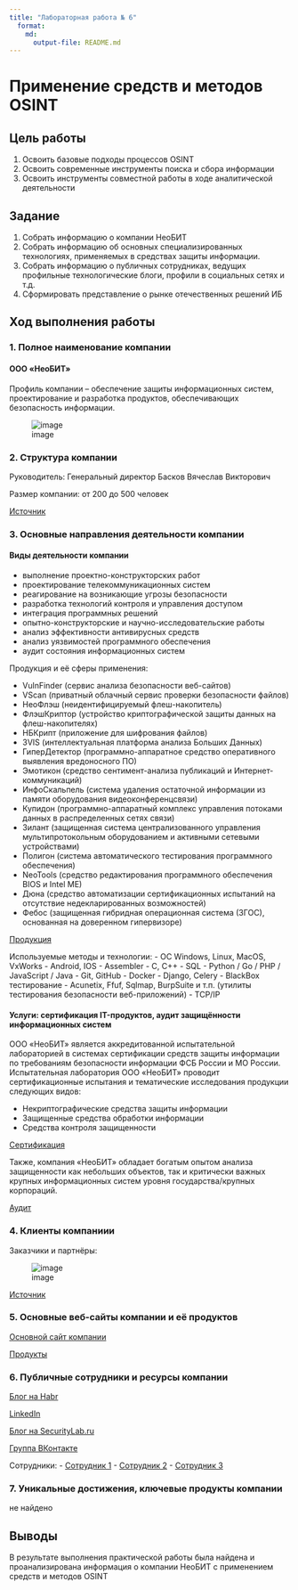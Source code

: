 ```yaml
---
title: "Лабораторная работа № 6"
  format:
    md:
      output-file: README.md
---
```


# Применение средств и методов OSINT

## Цель работы

1.  Освоить базовые подходы процессов OSINT
2.  Освоить современные инструменты поиска и сбора информации
3.  Освоить инструменты совместной работы в ходе аналитической деятельности

## Задание

1.  Собрать информацию о компании НеоБИТ
2.  Собрать информацию об основных специализированных технологиях, применяемых в средствах защиты информации.
3.  Собрать информацию о публичных сотрудниках, ведущих профильные технологические блоги, профили в социальных сетях и т.д.
4.  Сформировать представление о рынке отечественных решений ИБ

## Ход выполнения работы

### 1. Полное наименование компании

#### ООО «НеоБИТ»

Профиль компании – обеспечение защиты информационных систем, проектирование и разработка продуктов, 
обеспечивающих безопасность информации.

![image](https://github.com/Pave1Nesterov/threat_hunting/assets/95019919/70801909-0015-40e7-be72-c8814206585a)

### 2. Структура компании

Руководитель: Генеральный директор Басков Вячеслав Викторович

Размер компании: от 200 до 500 человек

[Источник](https://pb.nalog.ru/company.html?token=E9F6CEA69D3398A7F14C0BB246EBEF6332850CDE1830E3A54A7B83E9C1550F48F4524B25A1CD535E59336EC8858EEA0A)

### 3. Основные направления деятельности компании

#### Виды деятельности компании

- выполнение проектно-конструкторских работ
- проектирование телекоммуникационных систем
- реагирование на возникающие угрозы безопасности
- разработка технологий контроля и управления доступом
- интеграция программных решений
- опытно-конструкторские и научно-исследовательские работы
- анализ эффективности антивирусных средств
- анализ уязвимостей программного обеспечения
- аудит состояния информационных систем

Продукция и её сферы применения:

- VulnFinder (сервис анализа безопасности веб-сайтов)
- VScan (приватный облачный сервис проверки безопасности файлов)
- НеоФлэш (неидентифицируемый флеш-накопитель)
- ФлэшКриптор (устройство криптографической защиты данных на флеш-накопителях)
- НБКрипт (приложение для шифрования файлов)
- 3VIS (интеллектуальная платформа анализа Больших Данных)
- ГиперДетектор (программно-аппаратное средство оперативного выявления вредоносного ПО)
- Эмотикон (средство сентимент-анализа публикаций и Интернет-коммуникаций)
- ИнфоСкальпель (система удаления остаточной информации из памяти оборудования видеоконференцсвязи)
- Купидон (программно-аппаратный комплекс управления потоками данных в распределенных сетях связи)
- Зилант (защищенная система централизованного управления мультипротокольным оборудованием и активными сетевыми устройствами)
- Полигон (система автоматического тестирования программного обеспечения)
- NeoTools (средство редактирования программного обеспечения BIOS и Intel ME)
- Дюна (средство автоматизации сертификационных испытаний на отсутствие недекларированных возможностей)
- Фебос (защищенная гибридная операционная система (ЗГОС), основанная на доверенном гипервизоре)

[Продукция](https://neobit.ru/products)

Используемые методы и технологии:
- ОС Windows, Linux, MacOS, VxWorks
- Android, IOS
- Assembler
- C, C++
- SQL
- Python / Go / PHP / JavaScript / Java
- Git, GitHub
- Docker
- Django, Celery
- BlackBox тестирование
- Acunetix, Ffuf, Sqlmap, BurpSuite и т.п. (утилиты тестирования безопасности веб-приложений)
- TCP/IP

#### Услуги: сертификация IT-продуктов, аудит защищённости информационных систем

ООО «НеоБИТ» является аккредитованной испытательной лабораторией в системах сертификации средств защиты информации 
по требованиям безопасности информации ФСБ России и МО России. Испытательная лаборатория ООО «НеоБИТ» проводит 
сертификационные испытания и тематические исследования продукции следующих видов:

- Некриптографические средства защиты информации
- Защищенные средства обработки информации
- Средства контроля защищенности

[Сертификация](https://neobit.ru/services/certification)

Также, компания «НеоБИТ» обладает богатым опытом анализа защищенности как небольших объектов, 
так и критически важных крупных информационных систем уровня государства/крупных корпораций.

[Аудит](https://neobit.ru/services/audit)

### 4. Клиенты компаниии

Заказчики и партнёры:

![image](https://github.com/Pave1Nesterov/threat_hunting/assets/95019919/2d3bee56-9c0d-4740-bc8d-faa9d229b6d2)

[Источник](https://neobit.ru/partners)

### 5. Основные веб-сайты компании и её продуктов

[Основной сайт компании](https://neobit.ru/)

[Продукты](https://neobit.ru/products)

### 6. Публичные сотрудники и ресурсы компании

[Блог на Habr](https://habr.com/ru/companies/neobit/articles/)

[LinkedIn](https://ru.linkedin.com/company/llc-neobit?original_referer=https%3A%2F%2Fwww.google.com%2F)

[Блог на SecurityLab.ru](https://www.securitylab.ru/blog/company/neobit/)

[Группа ВКонтакте](https://vk.com/public101268489)

Сотрудники:
- [Сотрудник 1](https://vk.com/vvborisov)
- [Сотрудник 2](https://br.linkedin.com/in/jean-carlos-da-costa-4812aa32/ru?trk=org-employees)
- [Сотрудник 3](https://ru.linkedin.com/in/dmitry-moskvin-04343879?trk=org-employees)

### 7. Уникальные достижения, ключевые продукты компании

не найдено

## Выводы

В результате выполнения практической работы была найдена и проанализирована информация о компании НеоБИТ с применением средств
и методов OSINT
